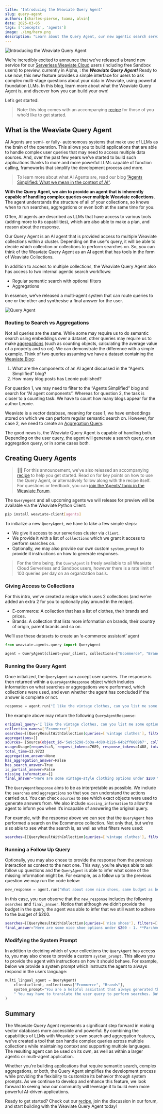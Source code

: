 ```yaml
---
title: 'Introducing the Weaviate Query Agent'
slug: query-agent
authors: [charles-pierse, tuana, alvin]
date: 2025-03-05
tags: ['concepts', 'agents']
image: ./img/hero.png
description: "Learn about the Query Agent, our new agentic search service that redefines how you interact with Weaviate’s database!"
---
```

![Introducing the Weaviate Query Agent](./img/hero.png)


We’re incredibly excited to announce that we’ve released a brand new service for our [Serverless Weaviate Cloud](https://weaviate.io/deployment/serverless) users (including free Sandbox users) to preview, currently in Alpha, : the _**Weaviate Query Agent!**_ Ready to use now, this new feature provides a simple interface for users to ask complex multi-stage questions about your data in Weaviate, using powerful foundation LLMs. In this blog, learn more about what the Weaviate Query Agent is, and discover how you can build your own!

Let’s get started.

> Note: this blog comes with an accompanying [recipe](https://github.com/weaviate/recipes/tree/main/weaviate-services/agents/query-agent-get-started.ipynb) for those of you who’d like to get started.

## What is the Weaviate Query Agent

AI Agents are semi- or fully- autonomous systems that make use of LLMs as the brain of the operation. This allows you to build applications that are able to handle complex user queries that may need to access multiple data sources. And, over the past few years we’ve started to build such applications thanks to more and more powerful LLMs capable of function calling, frameworks that simplify the development process and more.

> To learn more about what AI Agents are, read our blog [”Agents Simplified: What we mean in the context of AI”](https://weaviate.io/blog/ai-agents).

**With the Query Agent, we aim to provide an agent that is inherently capable of handling complex queries over multiple Weaviate collections.** The agent understands the structure of all of your collections, so knows when to run searches, aggregations or even both at the same time for you.

Often, AI agents are described as LLMs that have access to various tools (adding more to its capabilities), which are also able to make a plan, and reason about the response.

Our Query Agent is an AI agent that is provided access to multiple Weaviate collections within a cluster. Depending on the user’s query, it will be able to decide which collection or collections to perform searches on. So, you can think of the Weaviate Query Agent as an AI agent that has tools in the form of Weaviate Collections.

In addition to access to multiple collections, the Weaviate Query Agent also has access to two internal agentic search workflows:

-   Regular semantic search with optional filters
-   Aggregations

In essence, we’ve released a multi-agent system that can route queries to one or the other and synthesise a final answer for the user.

![Query Agent](img/query-agent.png)

### Routing to Search vs Aggregations

Not all queries are the same. While some may require us to do semantic search using embeddings over a dataset, other queries may require us to make [aggregations](https://weaviate.io/developers/weaviate/api/graphql/aggregate) (such as counting objects, calculating the average value of a property and so on). We can demonstrate the difference with a simple example. Think of two queries assuming we have a dataset containing the [Weaviate Blog](https://weaviate.io/blog):

1.  What are the components of an AI agent discussed in the “Agents Simplified” blog?
2.  How many blog posts has Leonie published?

For question 1, we may need to filter to the “Agents Simplified” blog and search for “AI agent components”. Whereas for question 2, the task is closer to a counting task. We have to count how many blogs appear for the author Leonie.

Weaviate is a vector database, meaning for case 1, we have embeddings stored on which we can perform regular semantic search on. However, for case 2, we need to create an [Aggregation Query](https://weaviate.io/developers/weaviate/api/graphql/aggregate).

The good news is, the Weaviate Query Agent is capable of handling both. Depending on the user query, the agent will generate a search query, or an aggregation query, or in some cases both.

## Creating Query Agents

> 👩‍🍳 For this announcement, we’ve also released an accompanying [recipe](https://colab.research.google.com/github/weaviate/recipes/blob/query-agent-starter/weaviate-services/agents/query-agent-get-started.ipynb) to help you get started. Read on for key points on how to use the Query Agent, or alternatively follow along with the recipe itself. For questions or feedback, you can [join the ‘Agents’ topic in the Weaviate Forum](https://forum.weaviate.io/c/agents/10).

The `QueryAgent` and all upcoming agents we will release for preview will be available via the Weaviate Python Client:

```bash
pip install weaviate-client[agents] 

```

To initialize a new `QueryAgent`, we have to take a few simple steps:

-   We give it access to our serverless cluster via `client`.
-   We provide it with a list of `collections` which we grant it access to perform searches on.
-   Optionally, we may also provide our own custom `system_prompt` to provide it instructions on how to generate responses.

> For the time being, the `QueryAgent` is freely available to all Weaviate Cloud Serverless and Sandbox users, however there is a rate limit of 100 queries per day on an organization basis.

### Giving Access to Collections

For this intro, we’ve created a recipe which uses 2 collections (and we’ve added an extra 2 for you to optionally play around in the recipe).

-   E-commerce: A collection that has a list of clothes, their brands and prices.
-   Brands: A collection that lists more information on brands, their country of origin, parent brands and so on.

We’ll use these datasets to create an ‘e-commerce assistant’ agent

```python
from weaviate.agents.query import QueryAgent

agent = QueryAgent(client=your_client, collections=["Ecommerce", "Brands"])

```

### Running the Query Agent

Once initialized, the `QueryAgent` can accept user queries. The response is then returned within a `QueryAgentResponse` object which includes information on what searches or aggregations were performed, which collections were used, and even whether the agent has concluded if the answer is complete or not.

```python
response = agent.run("I like the vintage clothes, can you list me some options that are less than $200?")

```

The example above may return the following `QueryAgentResponse`:

```bash
original_query='I like the vintage clothes, can you list me some options that are less than $200?' 
collection_names=['Ecommerce'] 
searches=[[QueryResultWithCollection(queries=['vintage clothes'], filters=[[IntegerPropertyFilter(property_name='price', operator=<ComparisonOperator.LESS_THAN: '<'>, value=200.0)]], filter_operators='AND', collection='Ecommerce')]] 
aggregations=[]
sources= [Source(object_id='5e9c5298-5b3a-4d80-b226-64b2ff6689b7', collection='Ecommerce'), Source(object_id='48896222-d098....', collection='Ecommerce')...]
usage=Usage(requests=3, request_tokens=7689, response_tokens=1488, total_tokens=9177, details=None) 
total_time=13.9723
aggregation_answer=None 
has_aggregation_answer=False 
has_search_answer=True 
is_partial_answer=False 
missing_information=[] 
final_answer="Here are some vintage-style clothing options under $200 that you might like:\\n\\n1. **Vintage Philosopher Midi Dress** -..."

```

The `QueryAgentResponse` aims to be as interpretable as possible. We include the `searches` and `aggregations` so that you can understand the actions carried out. You can check `sources` to see which exact objects were used to generate answers from. We also include `missing_information` to allow the agent to inform you when it’s incapable of answering the original query.

For example, with the response above we can see that the `QueryAgent` has performed a search on the Ecommerce collection. Not only that, but we’re also able to see what the search is, as well as what filters were used:

```bash
searches=[[QueryResultWithCollection(queries=['vintage clothes'], filters=[[IntegerPropertyFilter(property_name='price', operator=<ComparisonOperator.LESS_THAN: '<'>, value=200.0)]], filter_operators='AND', collection='Ecommerce')]] 

```

### Running a Follow Up Query

Optionally, you may also chose to provide the response from the previous interaction as context to the next one. This way, you’re always able to ask follow up questions and the `QueryAgent` is able to infer what some of the missing information might be. For example, as a follow up to the previous question we may run the code below:

```python
new_response = agent.run("What about some nice shoes, same budget as before?", context=response)

```

In this case, you can observe that the `new_response` includes the following `searches` and `final_answer`. Notice that although we didn’t provide the budget in the query, the agent was able to infer that we still want to adhere to the budget of $200.

```bash
searches=[[QueryResultWithCollection(queries=['nice shoes'], filters=[[IntegerPropertyFilter(property_name='price', operator=<ComparisonOperator.LESS_THAN: '<'>, value=200.0)]], filter_operators='AND', collection='Ecommerce')]]
final_answer="Here are some nice shoe options under $200 - 1. **Parchment Boots by Nova Nest** - $145 ..."

```

### Modifying the System Prompt

In addition to deciding which of your collections the `QueryAgent` has access to, you may also chose to provide a custom `system_prompt`. This allows you to provide the agent with instructions on how it should behave. For example, below we provide a system prompt which instructs the agent to always respond in the users language:

```python
multi_lingual_agent = QueryAgent(
    client=client, collections=["Ecommerce", "Brands"],
    system_prompt="You are a helpful assistant that always generated the final response in the users language."
    " You may have to translate the user query to perform searches. But you must always respond to the user in their own language."
)

```

## Summary

The Weaviate Query Agent represents a significant step forward in making vector databases more accessible and powerful. By combining the capabilities of LLMs with Weaviate's own search and aggregation features, we've created a tool that can handle complex queries across multiple collections while maintaining context and supporting multiple languages. The resulting agent can be used on its own, as well as within a larger agentic or multi-agent application.

Whether you're building applications that require semantic search, complex aggregations, or both, the Query Agent simplifies the development process while providing the flexibility to customize its behavior through system prompts. As we continue to develop and enhance this feature, we look forward to seeing how our community will leverage it to build even more powerful AI-driven applications.

Ready to get started? Check out our [recipe](https://colab.research.google.com/github/weaviate/recipes/blob/main/weaviate-services/agents/query-agent-get-started.ipynb), join the discussion in our forum, and start building with the Weaviate Query Agent today!